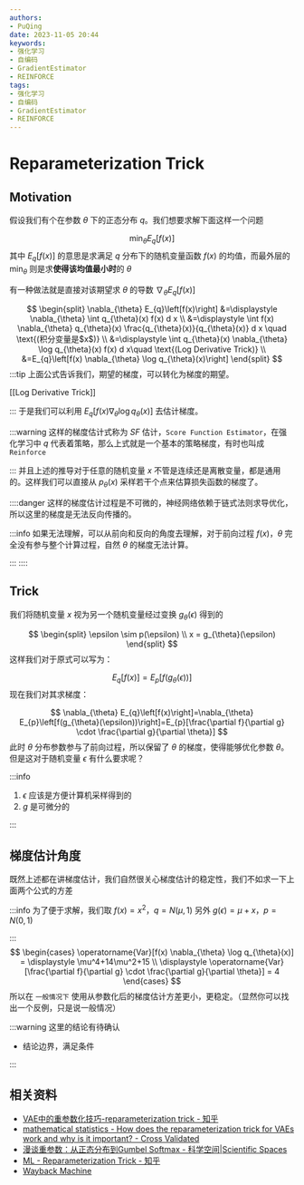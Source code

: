 ```yaml
---
authors:
- PuQing
date: 2023-11-05 20:44
keywords:
- 强化学习
- 自编码
- GradientEstimator
- REINFORCE
tags:
- 强化学习
- 自编码
- GradientEstimator
- REINFORCE
---
```

# Reparameterization Trick

## Motivation

假设我们有个在参数 $\theta$ 下的正态分布 $q$。我们想要求解下面这样一个问题

$$
\min_{\theta} E_{q}[f(x)]
$$
其中 $E_{q}[f(x)]$ 的意思是求满足 $q$ 分布下的随机变量函数 $f(x)$ 的均值，而最外层的 $\min_{\theta}$ 则是求**使得该均值最小时**的 $\theta$

有一种做法就是直接对该期望求 $\theta$ 的导数 $\nabla_{\theta} E_{q}\left[f(x)\right]$


<!--truncate-->
$$
\begin{split}
\nabla_{\theta} E_{q}\left[f(x)\right]
&=\displaystyle \nabla_{\theta} \int q_{\theta}(x) f(x) d x \\
&=\displaystyle \int f(x) \nabla_{\theta} q_{\theta}(x) \frac{q_{\theta}(x)}{q_{\theta}(x)} d x \quad \text{(积分变量是$x$)} \\
&=\displaystyle \int q_{\theta}(x) \nabla_{\theta} \log q_{\theta}(x) f(x) d x\quad \text{(Log Derivative Trick)} \\
&=E_{q}\left[f(x) \nabla_{\theta} \log q_{\theta}(x)\right]
\end{split}
$$
:::tip
上面公式告诉我们，期望的梯度，可以转化为梯度的期望。

[[Log Derivative Trick]]

:::
于是我们可以利用 $E_{q}\left[f(x) \nabla_{\theta} \log q_{\theta}(x)\right]$ 去估计梯度。

:::warning
这样的梯度估计式称为 $SF$ 估计，`Score Function Estimator`，在强化学习中 $q$ 代表着策略，那么上式就是一个基本的策略梯度，有时也叫成 `Reinforce`

:::
并且上述的推导对于任意的随机变量 $x$ 不管是连续还是离散变量，都是通用的。这样我们可以直接从 $p_{\theta}(x)$ 采样若干个点来估算损失函数的梯度了。

::::danger
这样的梯度估计过程是不可微的，神经网络依赖于链式法则求导优化，所以这里的梯度是无法反向传播的。

:::info
如果无法理解，可以从前向和反向的角度去理解，对于前向过程 $f(x)$，$\theta$ 完全没有参与整个计算过程，自然 $\theta$ 的梯度无法计算。


:::
::::
## Trick

我们将随机变量 $x$ 视为另一个随机变量经过变换 $g_{\theta}(\epsilon)$ 得到的

$$
\begin{split}
\epsilon \sim p(\epsilon) \\
x = g_{\theta}(\epsilon)
\end{split}
$$
这样我们对于原式可以写为：

$$
E_{q}\left[f(x)\right]=E_{p}\left[f(g_{\theta}(\epsilon))\right]
$$
现在我们对其求梯度：

$$
\nabla_{\theta} E_{q}\left[f(x)\right]=\nabla_{\theta} E_{p}\left[f(g_{\theta}(\epsilon))\right]=E_{p}[\frac{\partial f}{\partial g} \cdot \frac{\partial g}{\partial \theta}]
$$
此时 $\theta$ 分布参数参与了前向过程，所以保留了 $\theta$ 的梯度，使得能够优化参数 $\theta$。但是这对于随机变量 $\epsilon$ 有什么要求呢？

:::info
1. $\epsilon$ 应该是方便计算机采样得到的
2. $g$ 是可微分的


:::
## 梯度估计角度

既然上述都在讲梯度估计，我们自然很关心梯度估计的稳定性，我们不如求一下上面两个公式的方差

:::info
为了便于求解，我们取 $f(x)=x^2$，$q=N(\mu,1)$
另外 $g(\epsilon) = \mu+ x$，$p =N(0,1)$


:::
$$
\begin{cases}
\operatorname{Var}[f(x) \nabla_{\theta} \log q_{\theta}(x)] = \displaystyle \mu^4+14\mu^2+15 \\
\displaystyle \operatorname{Var}[\frac{\partial f}{\partial g} \cdot \frac{\partial g}{\partial \theta}] = 4
\end{cases}
$$
所以在 `一般情况下` 使用从参数化后的梯度估计方差更小，更稳定。（显然你可以找出一个反例，只是说一般情况）

:::warning 这里的结论有待确认

- 结论边界，满足条件

:::
## 相关资料

- [VAE中的重参数化技巧-reparameterization trick - 知乎](https://zhuanlan.zhihu.com/p/344938643)
- [mathematical statistics - How does the reparameterization trick for VAEs work and why is it important? - Cross Validated](https://stats.stackexchange.com/questions/199605/how-does-the-reparameterization-trick-for-vaes-work-and-why-is-it-important)
- [漫谈重参数：从正态分布到Gumbel Softmax - 科学空间|Scientific Spaces](https://kexue.fm/archives/6705)
- [ML - Reparameterization Trick - 知乎](https://zhuanlan.zhihu.com/p/364178598)
- [Wayback Machine](https://web.archive.org/web/20160418040123/http://dpkingma.com/wordpress/wp-content/uploads/2015/12/talk_nips_workshop_2015.pdf)
